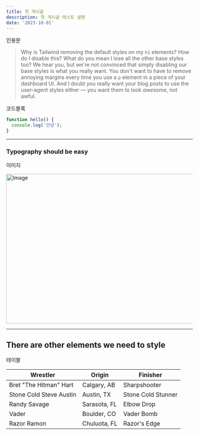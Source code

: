 ```yaml
---
title: 첫 게시글
description: 첫 게시글 테스트 설명
date: '2023-10-01'
---
```


인용문

> Why is Tailwind removing the default styles on my `h1` elements? How do I disable this? What do you mean I lose all the other base styles too?
> We hear you, but we're not convinced that simply disabling our base styles is what you really want. You don't want to have to remove annoying margins every time you use a `p` element in a piece of your dashboard UI. And I doubt you really want your blog posts to use the user-agent styles either — you want them to look _awesome_, not awful.

코드블록

```js
function hello() {
  console.log('안녕');
}
```

---

### Typography should be easy

이미지

<Image src='/blog-post-4.jpg' width='718' height='404' alt='Image' />

---

## There are other elements we need to style

테이블

| Wrestler                | Origin       | Finisher           |
| ----------------------- | ------------ | ------------------ |
| Bret "The Hitman" Hart  | Calgary, AB  | Sharpshooter       |
| Stone Cold Steve Austin | Austin, TX   | Stone Cold Stunner |
| Randy Savage            | Sarasota, FL | Elbow Drop         |
| Vader                   | Boulder, CO  | Vader Bomb         |
| Razor Ramon             | Chuluota, FL | Razor's Edge       |
